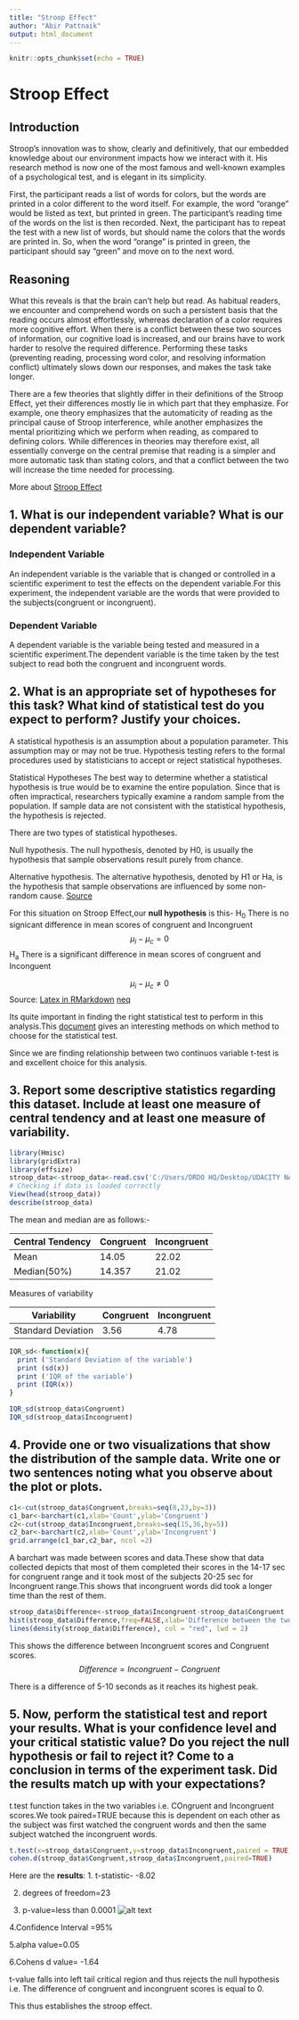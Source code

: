 ---
title: "Stroop Effect"
author: "Abir Pattnaik"
output: html_document
---

```{r setup, include=FALSE}
knitr::opts_chunk$set(echo = TRUE)
```

# Stroop Effect

## Introduction

Stroop's innovation was to show, clearly and definitively, that our embedded knowledge about our environment impacts how we interact with it. His research method is now one of the most famous and well-known examples of a psychological test, and is elegant in its simplicity.

First, the participant reads a list of words for colors, but the words are printed in a color different to the word itself. For example, the word "orange" would be listed as text, but printed in green. The participant's reading time of the words on the list is then recorded. Next, the participant has to repeat the test with a new list of words, but should name the colors that the words are printed in. So, when the word "orange" is printed in green, the participant should say "green" and move on to the next word.

## Reasoning

What this reveals is that the brain can't help but read. As habitual readers, we encounter and comprehend words on such a persistent basis that the reading occurs almost effortlessly, whereas declaration of a color requires more cognitive effort. When there is a conflict between these two sources of information, our cognitive load is increased, and our brains have to work harder to resolve the required difference. Performing these tasks (preventing reading, processing word color, and resolving information conflict) ultimately slows down our responses, and makes the task take longer.

There are a few theories that slightly differ in their definitions of the Stroop Effect, yet their differences mostly lie in which part that they emphasize. For example, one theory emphasizes that the automaticity of reading as the principal cause of Stroop interference, while another emphasizes the mental prioritizing which we perform when reading, as compared to defining colors. While differences in theories may therefore exist, all essentially converge on the central premise that reading is a simpler and more automatic task than stating colors, and that a conflict between the two will increase the time needed for processing.

More about [Stroop Effect](https://imotions.com/blog/the-stroop-effect/)

## 1. What is our independent variable? What is our dependent variable?

### Independent Variable

An independent variable is the variable that is changed or controlled in a scientific experiment to test the effects on the dependent variable.For this experiment, the independent variable are the words that were provided to the subjects(congruent or incongruent).

### Dependent Variable

A dependent variable is the variable being tested and measured in a scientific experiment.The dependent variable is the time taken by the test subject to read both the congruent and incongruent words.

## 2. What is an appropriate set of hypotheses for this task? What kind of statistical test do you expect to perform? Justify your choices.

A statistical hypothesis is an assumption about a population parameter. This assumption may or may not be true. Hypothesis testing refers to the formal procedures used by statisticians to accept or reject statistical hypotheses.

Statistical Hypotheses
The best way to determine whether a statistical hypothesis is true would be to examine the entire population. Since that is often impractical, researchers typically examine a random sample from the population. If sample data are not consistent with the statistical hypothesis, the hypothesis is rejected.

There are two types of statistical hypotheses.

Null hypothesis. The null hypothesis, denoted by H0, is usually the hypothesis that sample observations result purely from chance. 

Alternative hypothesis. The alternative hypothesis, denoted by H1 or Ha, is the hypothesis that sample observations are influenced by some non-random cause.
[Source](http://stattrek.com/hypothesis-test/hypothesis-testing.aspx)

For this situation on Stroop Effect,our **null hypothesis** is this-
H~0~ There is no signicant difference in mean scores of congruent and       Incongruent
$$\mu_i-\mu_c=0$$
H~a~ There is a significant difference in mean scores of congruent and Inconguent

$$\mu_i-\mu_c\neq0$$
Source:
[Latex in RMarkdown](http://www.statpower.net/Content/310/R%20Stuff/SampleMarkdown.html)
[neq](https://tex.stackexchange.com/questions/63781/how-to-write-a-not-equal-to-sign-in-latex-pseudocode)

Its quite important in finding the right statistical test to perform in this analysis.This [document](https://uq.edu.au/student-services/sites/default/files/Statistical-tests-table_0.pdf) gives an interesting methods on which method to choose for the statistical test.

Since we are finding relationship between two continuos variable t-test is and excellent choice for this analysis.

## 3. Report some descriptive statistics regarding this dataset. Include at least one measure of central tendency and at least one measure of variability.

```{r Descriptive Statistics,echo=FALSE,warning=FALSE,message=FALSE}
library(Hmisc)
library(gridExtra)
library(effsize)
stroop_data<-stroop_data<-read.csv('C:/Users/DRDO HQ/Desktop/UDACITY NANODEGREE/P5 Inferential Statistics/stroopdata.csv')
# Checking if data is loaded correctly
View(head(stroop_data))
describe(stroop_data)
```

The mean and median are as follows:-

Central Tendency  | Congruent   | Incongruent
------------------|-------------|------------
Mean              | 14.05       | 22.02
Median(50%)       | 14.357      | 21.02


Measures of variability 

Variability       | Congruent   |Incongruent
------------------|-------------|------------
Standard Deviation| 3.56        |4.78


```{r Standard Deviation ,message=FALSE,warning=FALSE}
IQR_sd<-function(x){
  print ('Standard Deviation of the variable')
  print (sd(x))
  print ('IQR of the variable')
  print (IQR(x))
}

IQR_sd(stroop_data$Congruent)
IQR_sd(stroop_data$Incongruent)
```

## 4. Provide one or two visualizations that show the distribution of the sample data. Write one or two sentences noting what you observe about the plot or plots.

```{r Plotting,echo=FALSE,message=FALSE,warning=FALSE}
c1<-cut(stroop_data$Congruent,breaks=seq(8,23,by=3))
c1_bar<-barchart(c1,xlab='Count',ylab='Congruent')
c2<-cut(stroop_data$Incongruent,breaks=seq(15,36,by=5))
c2_bar<-barchart(c2,xlab='Count',ylab='Incongruent')
grid.arrange(c1_bar,c2_bar, ncol =2)
```

A barchart was made between scores and data.These show that data collected depicts that most of them completed their scores in the 14-17 sec for congruent range and it took most of the subjects 20-25 sec for Incongruent range.This shows that incongruent words did took a longer time than the rest of them.

```{r Hist,echo=FALSE,warning=FALSE,message=FALSE}
stroop_data$Difference<-stroop_data$Incongruent-stroop_data$Congruent
hist(stroop_data$Difference,freq=FALSE,xlab='Difference between the two scores',main='Histogram for difference between Congruent and Incongruent scores',col='gold')
lines(density(stroop_data$Difference), col = "red", lwd = 2)
```

This shows the difference between Incongruent scores and Congruent scores.
$$Difference=Incongruent-Congruent$$

There is a difference of 5-10 seconds as it reaches its highest peak.

## 5. Now, perform the statistical test and report your results. What is your confidence level and your critical statistic value? Do you reject the null hypothesis or fail to reject it? Come to a conclusion in terms of the experiment task. Did the results match up with your expectations?

t.test function takes in the two variables i.e. COngruent and Incongruent scores.We took paired=TRUE because this is dependent on each other as the subject was first watched the congruent words and then the same subject watched the incongruent words.

```{r T test, warning=FALSE,message=FALSE}
t.test(x=stroop_data$Congruent,y=stroop_data$Incongruent,paired = TRUE,alternative = "two.sided")
cohen.d(stroop_data$Congruent,stroop_data$Incongruent,paired=TRUE)
```

Here are the **results**:
1. t-statistic- -8.02

2. degrees of freedom=23

3. p-value=less than 0.0001
![alt text][id]

4.Confidence Interval =95%

5.alpha value=0.05

6.Cohens d value= -1.64

t-value falls into left tail critical region and thus rejects the null hypothesis i.e. The difference of congruent and incongruent scores is equal to 0.

This thus establishes the stroop effect.


[id]: C:/Users/DRDO HQ/Desktop/UDACITY NANODEGREE/P5 Inferential Statistics/graphpad.png "Evaluation using graph pad"
